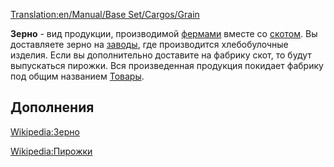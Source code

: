 [[Translation:en/Manual/Base Set/Cargos/Grain]]

{{ru/Груз|груз=Зерно
|изображение=en/Grain.png|производит=[[ru/Manual/Base Set/Industries/Ферма|Ферма]]
|принимает=[[ru/Manual/Base Set/Industries/Завод|Завод]]
}}

'''Зерно''' - вид продукции, производимой [[ru/Manual/Base Set/Industries/Ферма|фермами]] вместе со [[ru/Manual/Base Set/Cargos/Скот|скотом]]. 
Вы доставляете зерно на [[ru/Manual/Base Set/Industries/Завод|заводы]], где производится хлебобулочные изделия. Если вы дополнительно доставите на фабрику скот, то будут выпускаться пирожки. Вся произведенная продукция покидает фабрику под общим названием [[ru/Manual/Base Set/Cargos/Товары|Товары]].


==Дополнения==
[https://www.wikipedia.org/wiki/Cereal Wikipedia:Зерно]

[https://www.wikipedia.org/wiki/Pie Wikipedia:Пирожки]
